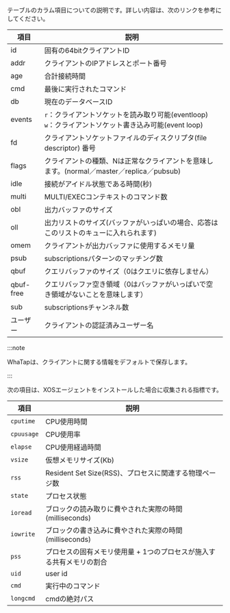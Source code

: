 <Tabs groupId="db-columns">

<TabItem value="activesession" label="Active session">

<Cmdname sid="active_sessions" className="uitext" />テーブルのカラム項目についての説明です。詳しい内容は、<Link to="https://redis.io/commands/client-list/">次のリンク</Link>を参考にしてください。

| 項目        | 説明                                                                                                           |
| --------- | ------------------------------------------------------------------------------------------------------------ |
| id        | 固有の64bitクライアントID                                                                                             |
| addr      | クライアントのIPアドレスとポート番号                                                                                          |
| age       | 合計接続時間                                                                                                       |
| cmd       | 最後に実行されたコマンド                                                                                                 |
| db        | 現在のデータベースID                                                                                                  |
| events    | `r`：クライアントソケットを読み取り可能(eventloop) <br/>`w`：クライアントソケット書き込み可能(event loop) |
| fd        | クライアントソケットファイルのディスクリプタ(file descriptor) 番号                                                |
| flags     | クライアントの種類、Nは正常なクライアントを意味します。(normal／master／replica／pubsub)                                |
| idle      | 接続がアイドル状態である時間(秒)                                                                         |
| multi     | MULTI/EXECコンテキストのコマンド数                                                                                       |
| obl       | 出力バッファのサイズ                                                                                                   |
| oll       | 出力リストのサイズ(バッファがいっぱいの場合、応答はこのリストのキューに入れられます)                                               |
| omem      | クライアントが出力バッファに使用するメモリ量                                                                                       |
| psub      | subscriptionsパターンのマッチング数                                                                                     |
| qbuf      | クエリバッファのサイズ（0はクエリに依存しません）                                                                                    |
| qbuf-free | クエリバッファ空き領域（0はバッファがいっぱいで空き領域がないことを意味します）                                                                     |
| sub       | subscriptionsチャンネル数                                                                                          |
| ユーザー      | クライアントの認証済みユーザー名                                                                                             |

:::note

WhaTapは、クライアントに関する情報をデフォルトで保存します。

:::

</TabItem>

<TabItem value="process-info" label="Process information">

次の項目は、XOSエージェントをインストールした場合に収集される指標です。

| 項目         | 説明                                                        |
| ---------- | --------------------------------------------------------- |
| `cputime`  | CPU使用時間                                                   |
| `cpuusage` | CPU使用率                                                    |
| `elapse`   | CPU使用経過時間                                                 |
| `vsize`    | 仮想メモリサイズ(Kb)                           |
| `rss`      | Resident Set Size(RSS)、プロセスに関連する物理ページ数 |
| `state`    | プロセス状態                                                    |
| `ioread`   | ブロックの読み取りに費やされた実際の時間(milliseconds)     |
| `iowrite`  | ブロックの書き込みに費やされた実際の時間(milliseconds)     |
| `pss`      | プロセスの固有メモリ使用量 + 1つのプロセスが施入する共有メモリの割合                      |
| `uid`      | user id                                                   |
| `cmd`      | 実行中のコマンド                                                  |
| `longcmd`  | cmdの絶対パス                                                  |

</TabItem>

</Tabs>
